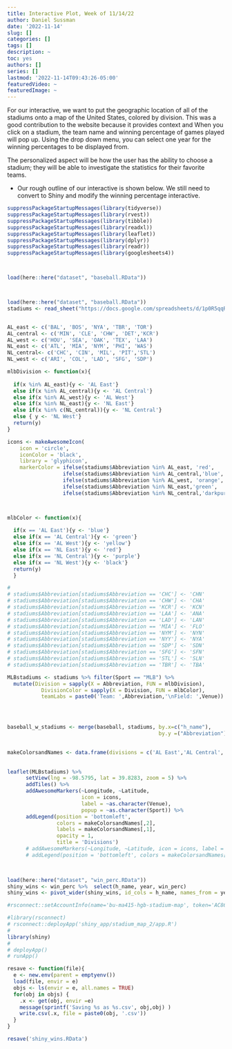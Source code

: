 ```yaml
---
title: Interactive Plot, Week of 11/14/22
author: Daniel Sussman
date: '2022-11-14'
slug: []
categories: []
tags: []
description: ~
toc: yes
authors: []
series: []
lastmod: '2022-11-14T09:43:26-05:00'
featuredVideo: ~
featuredImage: ~
---
```


For our interactive, we want to put the geographic location of all of the stadiums onto a map of the United States, colored by division. This was a good contribution to the website because it provides context and  When you click on a stadium, the team name and winning percentage of games played will pop up. Using the drop down menu, you can select one year for the winning percentages to be displayed from. 

The personalized aspect will be how the user has the ability to choose a stadium; they will be able to investigate the statistics for their favorite teams.


* Our rough outline of our interactive is shown below. We still need to convert to Shiny and modify the winning percentage interactive.
```r
suppressPackageStartupMessages(library(tidyverse)) 
suppressPackageStartupMessages(library(rvest))
suppressPackageStartupMessages(library(tibble))
suppressPackageStartupMessages(library(readxl))
suppressPackageStartupMessages(library(leaflet))
suppressPackageStartupMessages(library(dplyr))
suppressPackageStartupMessages(library(readr))
suppressPackageStartupMessages(library(googlesheets4))



load(here::here("dataset", "baseball.RData"))



load(here::here("dataset", "baseball.RData"))
stadiums <- read_sheet("https://docs.google.com/spreadsheets/d/1p0R5qqR7XjoRG2mR5E1D_trlygHSqMOUdMgMpzq0gjU/htmlview")


AL_east <- c('BAL', 'BOS', 'NYA', 'TBR', 'TOR')
AL_central <- c('MIN', 'CLE', 'CHW', 'DET','KCR')
AL_west <- c('HOU', 'SEA', 'OAK', 'TEX', 'LAA')
NL_east <- c('ATL', 'MIA', 'NYM', 'PHI', 'WAS')
NL_central<- c('CHC', 'CIN', 'MIL', 'PIT','STL')
NL_west <- c('ARI', 'COL', 'LAD', 'SFG', 'SDP')

mlbDivision <- function(x){
    
  if(x %in% AL_east){y <- 'AL East'} 
  else if(x %in% AL_central){y <- 'AL Central'} 
  else if(x %in% AL_west){y <- 'AL West'} 
  else if(x %in% NL_east){y <- 'NL East'} 
  else if(x %in% c(NL_central)){y <- 'NL Central'} 
  else { y <- 'NL West'}
  return(y)
}

icons <- makeAwesomeIcon(
    icon = 'circle',
    iconColor = 'black',
    library = 'glyphicon',
    markerColor = ifelse(stadiums$Abbreviation %in% AL_east, 'red',
                  ifelse(stadiums$Abbreviation %in% AL_central,'blue',
                  ifelse(stadiums$Abbreviation %in% AL_west, 'orange',
                  ifelse(stadiums$Abbreviation %in% NL_east,'green',
                  ifelse(stadiums$Abbreviation %in% NL_central,'darkpurple', 'black'))))))



mlbColor <- function(x){
    
  if(x == 'AL East'){y <- 'blue'}
  else if(x == 'AL Central'){y <- 'green'}
  else if(x == 'AL West'){y <- 'yellow'}
  else if(x == 'NL East'){y <- 'red'}
  else if(x == 'NL Central'){y <- 'purple'} 
  else if(x == 'NL West'){y <- 'black'}
  return(y)
  }

# 
# stadiums$Abbreviation[stadiums$Abbreviation == 'CHC'] <- 'CHN'
# stadiums$Abbreviation[stadiums$Abbreviation == 'CHW'] <- 'CHA'
# stadiums$Abbreviation[stadiums$Abbreviation == 'KCR'] <- 'KCN'
# stadiums$Abbreviation[stadiums$Abbreviation == 'LAA'] <- 'ANA'
# stadiums$Abbreviation[stadiums$Abbreviation == 'LAD'] <- 'LAN'
# stadiums$Abbreviation[stadiums$Abbreviation == 'MIA'] <- 'FLO'
# stadiums$Abbreviation[stadiums$Abbreviation == 'NYM'] <- 'NYN'
# stadiums$Abbreviation[stadiums$Abbreviation == 'NYY'] <- 'NYA'
# stadiums$Abbreviation[stadiums$Abbreviation == 'SDP'] <- 'SDN'
# stadiums$Abbreviation[stadiums$Abbreviation == 'SFG'] <- 'SFN'
# stadiums$Abbreviation[stadiums$Abbreviation == 'STL'] <- 'SLN'
# stadiums$Abbreviation[stadiums$Abbreviation == 'TBR'] <- 'TBA'

MLBstadiums <- stadiums %>% filter(Sport == "MLB") %>% 
  mutate(Division = sapply(X = Abbreviation, FUN = mlbDivision),
           DivisionColor = sapply(X = Division, FUN = mlbColor),
           teamLabs = paste0('Team: ',Abbreviation,'\nField: ',Venue))




baseball_w_stadiums <- merge(baseball, stadiums, by.x=c("h_name"), 
                                                 by.y =("Abbreviation")) 

  
makeColorsandNames <- data.frame(divisions = c('AL East','AL Central','AL West','NL East','NL Central','NL West'), division.cent = c('#CC0000','#3399FF','#FFA500','#9ACD32','#483D8B','#000000'))
  
  
leaflet(MLBstadiums) %>% 
      setView(lng = -98.5795, lat = 39.8283, zoom = 5) %>% 
      addTiles() %>% 
      addAwesomeMarkers(~Longitude, ~Latitude, 
                        icon = icons, 
                        label = ~as.character(Venue),
                        popup = ~as.character(Sport)) %>%
      addLegend(position = 'bottomleft', 
                colors = makeColorsandNames[,2],
                labels = makeColorsandNames[,1],
                opacity = 1,
                title = 'Divisions')
      # addAwesomeMarkers(~Longitude, ~Latitude, icon = icons, label = ~as.character(Venue), popup = ~as.character(Sport)) %>% 
      # addLegend(position = 'bottomleft', colors = makeColorsandNames[1], shinylabels = makeColorsandNames[2], opacity = 1,title = 'Divisions')

    
```

```r
load(here::here("dataset", "win_perc.RData"))
shiny_wins <- win_perc %>%  select(h_name, year, win_perc)
shiny_wins <- pivot_wider(shiny_wins, id_cols = h_name, names_from = year, values_from = win_perc)
```

```r
#rsconnect::setAccountInfo(name='bu-ma415-hgb-stadium-map', token='AC86430056BEE712DADDBB47C5B56B5A', secret='sPdprlQo0fcDettSUrK/b++IIRdzexqNZs7jiSa3')

#library(rsconnect)
# rsconnect::deployApp('shiny_app/stadium_map_2/app.R')
# 
library(shiny)
# 
# deployApp()
# runApp()

resave <- function(file){
  e <- new.env(parent = emptyenv())
  load(file, envir = e)
  objs <- ls(envir = e, all.names = TRUE)
  for(obj in objs) {
    .x <- get(obj, envir =e)
    message(sprintf('Saving %s as %s.csv', obj,obj) )
    write.csv(.x, file = paste0(obj, '.csv'))
  }
}

resave('shiny_wins.RData')

```


